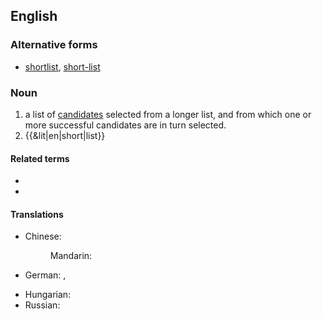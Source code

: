 {{also|shortlist|short-list}}
==English==

===Alternative forms===
* [[shortlist]], [[short-list]]

===Noun===
{{wikipedia}}
{{en-noun}}

# a list of [[candidate]]s selected from a longer list, and from which one or more successful candidates are in turn selected.
# {{&lit|en|short|list}}

====Related terms====
* {{l|en|shortlisted}}
* {{l|en|longlist}}

====Translations====
{{trans-top|a list of selected candidates from which a final choice is made}}
* Chinese:
*: Mandarin: {{t|cmn|短串列|tr=duǎn chuànliè|sc=Hani}}
* German: {{t|de|Shortlist|f}}, {{t|de|engere Auswahl|f}}
{{trans-mid}}
* Hungarian: {{t|hu|jelöltek rövid/szűkített listája}}
* Russian: {{t+|ru|шорт-ли́ст|m}}
{{trans-bottom}}